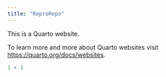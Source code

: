 ```yaml
---
title: "ReproRepo"
---
```


This is a Quarto website.

To learn more and more about Quarto websites visit <https://quarto.org/docs/websites>.

```r
1 + 1
```
